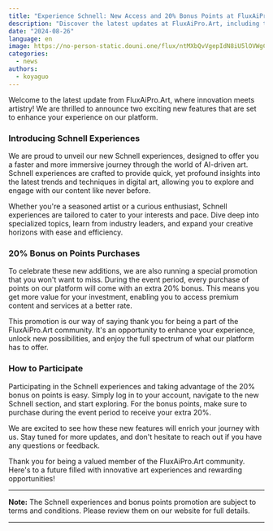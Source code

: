 ```yaml
---
title: "Experience Schnell: New Access and 20% Bonus Points at FluxAiPro.Art"
description: "Discover the latest updates at FluxAiPro.Art, including the introduction of Schnell experiences and a special 20% bonus on points purchases during the event period."
date: "2024-08-26"
language: en
image: https://no-person-static.douni.one/flux/ntMXbQvVgepIdN8iU5lOVWgCeUtc0xFE.jpg
categories:
  - news
authors:
  - koyaguo
---
```



Welcome to the latest update from FluxAiPro.Art, where innovation meets artistry! We are thrilled to announce two exciting new features that are set to enhance your experience on our platform.

### Introducing Schnell Experiences

We are proud to unveil our new Schnell experiences, designed to offer you a faster and more immersive journey through the world of AI-driven art. Schnell experiences are crafted to provide quick, yet profound insights into the latest trends and techniques in digital art, allowing you to explore and engage with our content like never before.

Whether you're a seasoned artist or a curious enthusiast, Schnell experiences are tailored to cater to your interests and pace. Dive deep into specialized topics, learn from industry leaders, and expand your creative horizons with ease and efficiency.

### 20% Bonus on Points Purchases

To celebrate these new additions, we are also running a special promotion that you won't want to miss. During the event period, every purchase of points on our platform will come with an extra 20% bonus. This means you get more value for your investment, enabling you to access premium content and services at a better rate.

This promotion is our way of saying thank you for being a part of the FluxAiPro.Art community. It's an opportunity to enhance your experience, unlock new possibilities, and enjoy the full spectrum of what our platform has to offer.

### How to Participate

Participating in the Schnell experiences and taking advantage of the 20% bonus on points is easy. Simply log in to your account, navigate to the new Schnell section, and start exploring. For the bonus points, make sure to purchase during the event period to receive your extra 20%.

We are excited to see how these new features will enrich your journey with us. Stay tuned for more updates, and don't hesitate to reach out if you have any questions or feedback.

Thank you for being a valued member of the FluxAiPro.Art community. Here's to a future filled with innovative art experiences and rewarding opportunities!

---

**Note:** The Schnell experiences and bonus points promotion are subject to terms and conditions. Please review them on our website for full details.

---
